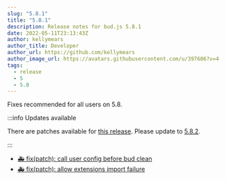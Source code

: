 ```yaml
---
slug: "5.8.1"
title: "5.8.1"
description: Release notes for bud.js 5.8.1
date: 2022-05-11T23:13:43Z
author: kellymears
author_title: Developer
author_url: https://github.com/kellymears
author_image_url: https://avatars.githubusercontent.com/u/397606?v=4
tags:
  - release
  - 5
  - 5.8
---
```


<!--This file is generated-->

Fixes recommended for all users on 5.8.

<!--truncate-->

:::info Updates available

There are patches available for [this release](https://bud.js.org/releases/tags/5-8). Please update to [5.8.2](https://bud.js.org/releases/5.8.2).

:::

- [🚑 fix(patch): call user config before bud clean](#1349)
- [🚑 fix(patch): allow extensions import failure](#1359)
